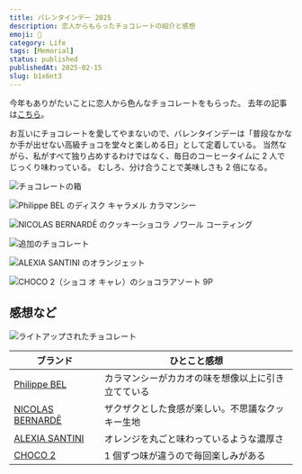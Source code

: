 ```yaml
---
title: バレンタインデー 2025
description: 恋人からもらったチョコレートの紹介と感想
emoji: 🍫
category: Life
tags: [Memorial]
status: published
publishedAt: 2025-02-15
slug: b1x6nt3
---
```


今年もありがたいことに恋人から色んなチョコレートをもらった。
去年の記事は[こちら](/posts/p18vcqd)。

お互いにチョコレートを愛してやまないので、バレンタインデーは「普段なかなか手が出せない高級チョコを堂々と楽しめる日」として定着している。
当然ながら、私がすべて独り占めするわけではなく、毎日のコーヒータイムに 2 人でじっくり味わっている。
むしろ、分け合うことで美味しさも 2 倍になる。

![チョコレートの箱](./01.jpg "パッケージが可愛い")

![Philippe BEL のディスク キャラメル カラマンシー](./02.jpg "Philippe BEL のディスク キャラメル カラマンシー")

![NICOLAS BERNARDĒ のクッキーショコラ ノワール コーティング](./03.jpg "NICOLAS BERNARDĒ のクッキーショコラ ノワール コーティング")

![追加のチョコレート](./04.jpg "追加のチョコレート")

![ALEXIA SANTINI のオランジェット](./05.jpg "ALEXIA SANTINI のオランジェット")

![CHOCO 2（ショコ オ キャレ）のショコラアソート 9P](./06.jpg "CHOCO 2（ショコ オ キャレ）のショコラアソート 9P")

## 感想など

![ライトアップされたチョコレート](./07.jpg "夜に食べたくなるチョコレート")

| ブランド                                             | ひとこと感想                    |
|--------------------------------------------------|---------------------------|
| [Philippe BEL](https://chocolatphilippebel.fr)   | カラマンシーがカカオの味を想像以上に引き立てている |
| [NICOLAS BERNARDĒ](https://nicolas-bernarde.com) | ザクザクとした食感が楽しい。不思議なクッキー生地  |
| [ALEXIA SANTINI](https://www.alexiasantini.com)  | オレンジを丸ごと味わっているような濃厚さ      |
| [CHOCO 2](https://choco-au-carre.fr)             | 1 個ずつ味が違うので毎回楽しみがある       |
